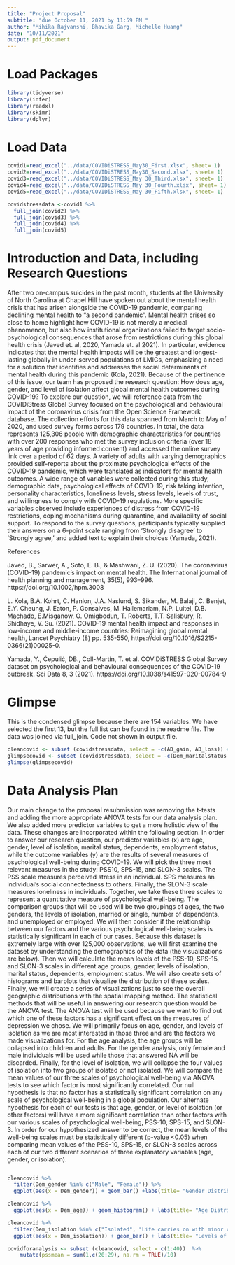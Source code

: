```yaml
---
title: "Project Proposal"
subtitle: "due October 11, 2021 by 11:59 PM "
author: "Mihika Rajvanshi, Bhavika Garg, Michelle Huang"
date: "10/11/2021"
output: pdf_document
---
```


# Load Packages

```r
library(tidyverse) 
library(infer)
library(readxl)
library(skimr)
library(dplyr)
``` 

# Load Data
```r
covid1=read_excel("../data/COVIDiSTRESS_May30_First.xlsx", sheet= 1)
covid2=read_excel("../data/COVIDiSTRESS_May30_Second.xlsx", sheet= 1)
covid3=read_excel("../data/COVIDiSTRESS_May 30_Third.xlsx", sheet= 1)
covid4=read_excel("../data/COVIDiSTRESS_May 30_Fourth.xlsx", sheet= 1)
covid5=read_excel("../data/COVIDiSTRESS_May 30_Fifth.xlsx", sheet= 1)
```

```r
covidstressdata <-covid1 %>%
  full_join(covid2) %>%
  full_join(covid3) %>%
  full_join(covid4) %>%
  full_join(covid5)
```
# Introduction and Data, including Research Questions

  After two on-campus suicides in the past month, students at the University of North Carolina at Chapel Hill have spoken out about the mental health crisis that has arisen alongside the COVID-19 pandemic, comparing declining mental health to “a second pandemic”. Mental health crises so close to home highlight how COVID-19 is not merely a medical phenomenon, but also how institutional organizations failed to target socio-psychological consequences that arose from restrictions during this global health crisis (Javed et. al, 2020, Yamada et. al 2021). In particular, evidence indicates that the mental health impacts will be the greatest and longest-lasting globally in under-served populations of LMICs, emphasizing a need for a solution that identifies and addresses the social determinants of mental health during this pandemic (Kola, 2021). 
  Because of the pertinence of this issue, our team has proposed the research question: How does age, gender, and level of isolation affect global mental health outcomes during COVID-19? To explore our question, we will reference data from the COVIDiStress Global Survey focused on the psychological and behavioural impact of the coronavirus crisis from the Open Science Framework database. The collection efforts for this data spanned from March to May of 2020, and used survey forms across 179 countries. In total, the data represents 125,306 people with demographic characteristics for countries with over 200 responses who met the survey inclusion criteria (over 18 years of age providing informed consent) and accessed the online survey link over a period of 62 days. A variety of adults with varying demographics provided self-reports about the proximate psychological effects of the COVID-19 pandemic, which were translated as indicators for mental health outcomes. A wide range of variables were collected during this study, demographic data, psychological effects of COVID-19, risk taking intention, personality characteristics, loneliness levels, stress levels, levels of trust, and willingness to comply with COVID-19 regulations. More specific variables observed include experiences of distress from COVID-19 restrictions, coping mechanisms during quarantine, and availability of social support. To respond to the survey questions, participants typically supplied their answers on a 6-point scale ranging from ‘Strongly disagree’ to ‘Strongly agree,’ and added text to explain their choices (Yamada, 2021).

References

Javed, B., Sarwer, A., Soto, E. B., & Mashwani, Z. U. (2020). The coronavirus (COVID-19) 
pandemic's impact on mental health. The International journal of health planning and management, 35(5), 993–996. https://doi.org/10.1002/hpm.3008

 L. Kola, B.A. Kohrt, C. Hanlon, J.A. Naslund, S. Sikander, M. Balaji, C. Benjet, E.Y. Cheung, J. Eaton, P. Gonsalves, M. Hailemariam, N.P. Luitel, D.B. Machado, E.Misganow, O. Omigbodun, T. Roberts, T.T. Salisbury, R. Shidhaye, V. Su. (2021). COVID-19 mental health impact and responses in low-income and middle-income countries: Reimagining global mental health, Lancet Psychiatry (8) pp. 535-550, https://doi.org/10.1016/S2215-0366(21)00025-0.

Yamada, Y., Ćepulić, DB., Coll-Martín, T. et al. COVIDiSTRESS Global Survey dataset on 
psychological and behavioural consequences of the COVID-19 outbreak. Sci Data 8, 3 (2021). https://doi.org/10.1038/s41597-020-00784-9 

# Glimpse
This is the condensed glimpse because there are 154 variables. We have selected the first 13, but the full list can be found in the readme file. The data was joined via full_join. Code not shown in output file. 

```r
cleancovid <- subset (covidstressdata, select = -c(AD_gain, AD_loss)) #removed because of laTex incompatible but will use this for analysis 
glimpsecovid <- subset (covidstressdata, select = -c(Dem_maritalstatus:Scale_UCLA_TRI_avg))  #condensed for proposal
glimpse(glimpsecovid)
```

# Data Analysis Plan
 Our main change to the proposal resubmission was removing the t-tests and adding the more appropriate ANOVA tests for our data analysis plan. We also added more predictor variables to get a more holistic view of the data. These changes are incorporated within the following section. In order to answer our research question, our predictor variables (x) are age, gender, level of isolation, marital status, dependents, employment status, while the outcome variables (y) are the results of several measures of psychological well-being during COVID-19. We will pick the three most relevant measures in the study:  PSS10, SPS-15, and SLON-3 scales. The PSS scale measures perceived stress in an individual. SPS measures an individual’s social connectedness to others. Finally, the SLON-3 scale measures loneliness in individuals. Together, we take these three scales to represent a quantitative measure of psychological well-being. The comparison groups that will be used will be two groupings of ages, the two genders, the levels of isolation, married or single, number of dependents, and unemployed or employed. We will then consider if the relationship between our factors and the various psychological well-being scales is statistically significant in each of our cases. Because this dataset is extremely large with over 125,000 observations, we will first examine the dataset by understanding the demographics of the data (the visualizations are below). Then we will calculate the mean levels of the PSS-10, SPS-15, and SLON-3 scales in different age groups, gender, levels of isolation, marital status, dependents, employment status. We will also create sets of histograms and barplots that visualize the distribution of these scales. Finally, we will create a series of visualizations just to see the overall geographic distributions with the spatial mapping method. The statistical methods that will be useful in answering our research question would be the ANOVA test. The ANOVA test will be used because we want to find out which one of these factors has a significant effect on the measures of depression we chose. 
  We will primarily focus on age, gender, and levels of isolation as we are most interested in those three and are the factors we made visualizations for. For the age analysis, the age groups will be collapsed into children and adults. For the gender analysis, only female and male individuals will be used while those that answered NA will be discarded. Finally, for the level of isolation, we will collapse the four values of isolation into two groups of isolated or not isolated. We will compare the mean values of our three scales of psychological well-being via ANOVA tests to see which factor is most significantly correlated. 
  Our null hypothesis is that no factor has a statistically significant correlation on any scale of psychological well-being in a global population. Our alternate hypothesis for each of our tests is that age, gender, or level of isolation (or other factors) will have a more significant correlation than other factors with our various scales of psychological well-being, PSS-10, SPS-15, and SLON-3. 
In order for our hypothesized answer to be correct, the mean levels of the well-being scales must be statistically different (p-value <0.05) when comparing mean values of the PSS-10, SPS-15, or SLON-3 scales across each of our two different scenarios of three explanatory variables (age, gender, or isolation). 

```r

```


```r
cleancovid %>%
  filter(Dem_gender %in% c("Male", "Female")) %>%
  ggplot(aes(x = Dem_gender)) + geom_bar() +labs(title= "Gender Distributions", x= "Gender", y= "Individuals")

cleancovid %>%
  ggplot(aes(x = Dem_age)) + geom_histogram() + labs(title= "Age Distributions", x= "Age", y= "Individuals")

cleancovid %>%
  filter(Dem_isolation %in% c("Isolated", "Life carries on with minor changes", "Life carries on as usual")) %>%
  ggplot(aes(x = Dem_isolation)) + geom_bar() + labs(title= "Levels of Isolation", x= "Isolation Level", y= "Individuals")
```

```r
covidforanalysis <- subset (cleancovid, select = c(1:40))  %>%
    mutate(pssmean = sum(1,c(20:29), na.rm = TRUE)/10) 
```


